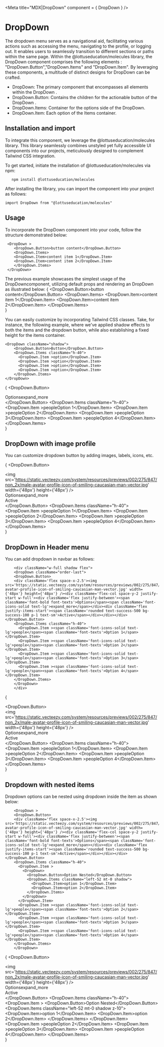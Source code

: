 

<Meta title="MDX|DropDown" component = { DropDown } />

# DropDown 


The dropdown menu serves as a navigational aid, facilitating various actions such as accessing the menu, 
navigating to the profile, or logging out. It enables users to seamlessly transition to different sections
or paths within the same page.
Within the @lottuseducation/molecules library, the DropDown component comprises the following elements : 
"DropDown.Button","DropDown.Items" and "DropDown.Item". By leveraging these components, a multitude of 
distinct designs for DropDown can be crafted.

- DropDown: The primary component that encompasses all elements within the DropDown .
- DropDown.Button: Contains the children for the actionable button of the DropDown .
- DropDown.Items: Container for the options side of the DropDown. 
- DropDown.Item: Each option of the Items container. 

## Installation and import

To integrate this component, we leverage the @lottuseducation/molecules library. This library seamlessly combines unstyled
yet fully accessible UI components into our projects, meticulously designed to complement Tailwind CSS integration.

To get started, initiate the installation of @lottuseducation/molecules via npm:

```
   npm install @lottuseducation/molecules
```


After installing the library, you can import the component into your project as follows:

`import DropDown from "@lottuseducation/molecules"`


## Usage

To incorporate the DropDown component into your code, follow the structure demonstrated below:

```
 <DropDown >
    <DropDown.Button>button content</DropDown.Button>
    <DropDown.Items>
    <DropDown.Item>content item 1</DropDown.Item>
    <DropDown.Item>content item 2</DropDown.Item>
    </DropDown.Items>    
 </DropDown>
```
The previous example showcases the simplest usage of the DropDowncomponent, utilizing default props and rendering an DropDown
as illustrated below:
{
    <DropDown >
    <DropDown.Button>button content</DropDown.Button>
    <DropDown.Items>
    <DropDown.Item>content item 1</DropDown.Item>
    <DropDown.Item>content item 2</DropDown.Item>
    </DropDown.Items>    
    </DropDown>
}

You can easily customize by incorporating Tailwind CSS classes. Take, for instance, the following example, where we've applied shadow effects to both the items and the dropdown button, while also establishing a fixed height for the items container.
```
<DropDown className="shadow">
    <DropDown.Button>Button</DropDown.Button>
    <DropDown.Items className="h-40">
      <DropDown.Item >option</DropDown.Item>
      <DropDown.Item >option</DropDown.Item>
      <DropDown.Item >option</DropDown.Item>
      <DropDown.Item >option</DropDown.Item>
    </DropDown.Items>    
</DropDown>
```

{
   <DropDown className="shadow">
    <DropDown.Button><div className='flex justify-between p-3'><span className='font-bold font-texts'>Options</span><span className='font-icons-solid text-lg'>expand_more</span></div></DropDown.Button>
    <DropDown.Items className="h-40">
      <DropDown.Item ><span className='font-icons-solid text-lg'>people</span><span className='font-texts'>Option 1</span></DropDown.Item>
      <DropDown.Item ><span className='font-icons-solid text-lg'>people</span><span className='font-texts'>Option 2</span></DropDown.Item>
      <DropDown.Item ><span className='font-icons-solid text-lg'>people</span><span className='font-texts'>Option 3</span></DropDown.Item>
      <DropDown.Item ><span className='font-icons-solid text-lg'>people</span><span className='font-texts'>Option 4</span></DropDown.Item>
    </DropDown.Items>    
    </DropDown>
}

## DropDown with image profile

You can customize dropdown button by adding images, labels, icons, etc.

{
   <DropDown className="shadow">
    <DropDown.Button>
    <div className='flex space-x-2.5'><img src='https://static.vecteezy.com/system/resources/previews/002/275/847/non_2x/male-avatar-profile-icon-of-smiling-caucasian-man-vector.jpg' width={'48px'} height={'48px'} /><div className='flex-col space-y-2 justify-start w-full'><div className='flex justify-between'><span className='font-bold font-texts'>Options</span><span className='font-icons-solid text-lg'>expand_more</span></div><div className='flex justify-items-start'><span className='rounded text-success-500 bg-success-100 p-1 text-sm'>Active</span></div></div></div></DropDown.Button>
    <DropDown.Items className="h-40">
      <DropDown.Item ><span className='font-icons-solid text-lg'>people</span><span className='font-texts'>Option 1</span></DropDown.Item>
      <DropDown.Item ><span className='font-icons-solid text-lg'>people</span><span className='font-texts'>Option 2</span></DropDown.Item>
      <DropDown.Item ><span className='font-icons-solid text-lg'>people</span><span className='font-texts'>Option 3</span></DropDown.Item>
      <DropDown.Item ><span className='font-icons-solid text-lg'>people</span><span className='font-texts'>Option 4</span></DropDown.Item>
    </DropDown.Items>    
    </DropDown>
}

## DropDown in Header menu

You can add dropdown in navbar as follows:

```
    <div className="w-full shadow flex">
    <DropDown className="order-last">
    <DropDown.Button>
    <div className='flex space-x-2.5'><img src='https://static.vecteezy.com/system/resources/previews/002/275/847/non_2x/male-avatar-profile-icon-of-smiling-caucasian-man-vector.jpg' width={'48px'} height={'48px'} /><div className='flex-col space-y-2 justify-start w-full'><div className='flex justify-between'><span className='font-bold font-texts'>Options</span><span className='font-icons-solid text-lg'>expand_more</span></div><div className='flex justify-items-start'><span className='rounded text-success-500 bg-success-100 p-1 text-sm'>Active</span></div></div></div></DropDown.Button>
    <DropDown.Items className="h-40">
      <DropDown.Item ><span className='font-icons-solid text-lg'>people</span><span className='font-texts'>Option 1</span></DropDown.Item>
      <DropDown.Item ><span className='font-icons-solid text-lg'>people</span><span className='font-texts'>Option 2</span></DropDown.Item>
      <DropDown.Item ><span className='font-icons-solid text-lg'>people</span><span className='font-texts'>Option 3</span></DropDown.Item>
      <DropDown.Item ><span className='font-icons-solid text-lg'>people</span><span className='font-texts'>Option 4</span></DropDown.Item>
    </DropDown.Items>    
    </DropDown>
    </div>

```

{    <div className="w-full shadow flex justify-end">
    <DropDown >
    <DropDown.Button>
    <div className='flex space-x-2.5'><img src='https://static.vecteezy.com/system/resources/previews/002/275/847/non_2x/male-avatar-profile-icon-of-smiling-caucasian-man-vector.jpg' width={'48px'} height={'48px'} /><div className='flex-col space-y-2 justify-start w-full'><div className='flex justify-between'><span className='font-bold font-texts'>Options</span><span className='font-icons-solid text-lg'>expand_more</span></div><div className='flex justify-items-start'><span className='rounded text-success-500 bg-success-100 p-1 text-sm'>Active</span></div></div></div></DropDown.Button>
    <DropDown.Items className="h-40">
      <DropDown.Item ><span className='font-icons-solid text-lg'>people</span><span className='font-texts'>Option 1</span></DropDown.Item>
      <DropDown.Item ><span className='font-icons-solid text-lg'>people</span><span className='font-texts'>Option 2</span></DropDown.Item>
      <DropDown.Item ><span className='font-icons-solid text-lg'>people</span><span className='font-texts'>Option 3</span></DropDown.Item>
      <DropDown.Item ><span className='font-icons-solid text-lg'>people</span><span className='font-texts'>Option 4</span></DropDown.Item>
    </DropDown.Items>    
    </DropDown>
    </div>}

## Dropdown with nested items

Dropdown options can be nested using dropdown inside the item as shown below:

```
    <DropDown >
    <DropDown.Button>
    <div className='flex space-x-2.5'><img src='https://static.vecteezy.com/system/resources/previews/002/275/847/non_2x/male-avatar-profile-icon-of-smiling-caucasian-man-vector.jpg' width={'48px'} height={'48px'} /><div className='flex-col space-y-2 justify-start w-full'><div className='flex justify-between'><span className='font-bold font-texts'>Options</span><span className='font-icons-solid text-lg'>expand_more</span></div><div className='flex justify-items-start'><span className='rounded text-success-500 bg-success-100 p-1 text-sm'>Active</span></div></div></div></DropDown.Button>
    <DropDown.Items className="h-40">
      <DropDown.Item >
        <DropDown>
          <DropDown.Button>Option Nested</DropDown.Button>
          <DropDown.Items className="left-52 mt-0 shadow">
            <DropDown.Item>option 1</DropDown.Item>
            <DropDown.Item>option 2</DropDown.Item>
          </DropDown.Items>
        </DropDown>
      </DropDown.Item>
      <DropDown.Item ><span className='font-icons-solid text-lg'>people</span><span className='font-texts'>Option 2</span></DropDown.Item>
      <DropDown.Item ><span className='font-icons-solid text-lg'>people</span><span className='font-texts'>Option 3</span></DropDown.Item>
      <DropDown.Item ><span className='font-icons-solid text-lg'>people</span><span className='font-texts'>Option 4</span></DropDown.Item>
    </DropDown.Items>    
    </DropDown> 
```


{    <DropDown >
    <DropDown.Button>
    <div className='flex space-x-2.5'><img src='https://static.vecteezy.com/system/resources/previews/002/275/847/non_2x/male-avatar-profile-icon-of-smiling-caucasian-man-vector.jpg' width={'48px'} height={'48px'} /><div className='flex-col space-y-2 justify-start w-full'><div className='flex justify-between'><span className='font-bold font-texts'>Options</span><span className='font-icons-solid text-lg'>expand_more</span></div><div className='flex justify-items-start'><span className='rounded text-success-500 bg-success-100 p-1 text-sm'>Active</span></div></div></div></DropDown.Button>
    <DropDown.Items className="h-40">
      <DropDown.Item >
        <DropDown>
          <DropDown.Button>Option Nested</DropDown.Button>
          <DropDown.Items className="left-52 mt-0 shadow z-10">
            <DropDown.Item>option 1</DropDown.Item>
            <DropDown.Item>option 2</DropDown.Item>
          </DropDown.Items>
        </DropDown>
      </DropDown.Item>
      <DropDown.Item ><span className='font-icons-solid text-lg'>people</span><span className='font-texts'>Option 2</span></DropDown.Item>
      <DropDown.Item ><span className='font-icons-solid text-lg'>people</span><span className='font-texts'>Option 3</span></DropDown.Item>
      <DropDown.Item ><span className='font-icons-solid text-lg'>people</span><span className='font-texts'>Option 4</span></DropDown.Item>
    </DropDown.Items>    
    </DropDown>}